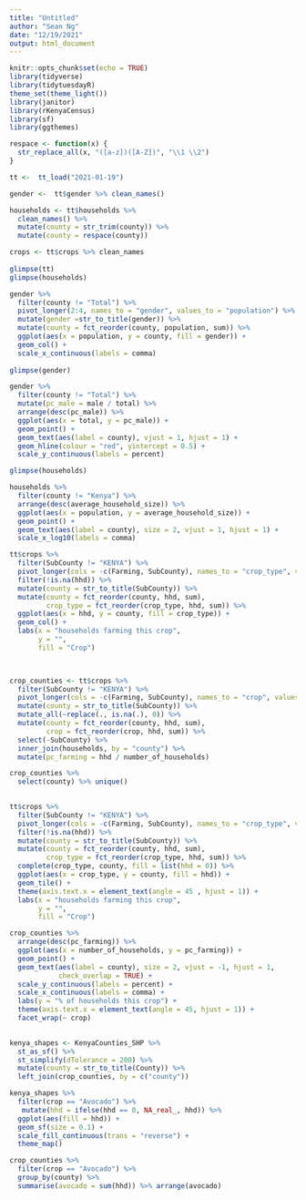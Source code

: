 ```yaml
---
title: "Untitled"
author: "Sean Ng"
date: "12/19/2021"
output: html_document
---
```


```r
knitr::opts_chunk$set(echo = TRUE)
library(tidyverse)
library(tidytuesdayR)
theme_set(theme_light())
library(janitor)
library(rKenyaCensus)
library(sf)
library(ggthemes)

respace <- function(x) {
  str_replace_all(x, "([a-z])([A-Z])", "\\1 \\2")
}

```

```r
tt <-  tt_load("2021-01-19")

gender <-  tt$gender %>% clean_names()

households <- tt$households %>% 
  clean_names() %>% 
  mutate(county = str_trim(county)) %>% 
  mutate(county = respace(county))

crops <- tt$crops %>% clean_names
  
glimpse(tt)
glimpse(households)


```

```r
gender %>% 
  filter(county != "Total") %>% 
  pivot_longer(2:4, names_to = "gender", values_to = "population") %>% 
  mutate(gender =str_to_title(gender)) %>% 
  mutate(county = fct_reorder(county, population, sum)) %>% 
  ggplot(aes(x = population, y = county, fill = gender)) +
  geom_col() +
  scale_x_continuous(labels = comma)
  
glimpse(gender)

gender %>% 
  filter(county != "Total") %>% 
  mutate(pc_male = male / total) %>% 
  arrange(desc(pc_male)) %>% 
  ggplot(aes(x = total, y = pc_male)) +
  geom_point() +
  geom_text(aes(label = county), vjust = 1, hjust = 1) +
  geom_hline(colour = "red", yintercept = 0.5) +
  scale_y_continuous(labels = percent)
```

```r
glimpse(households)

households %>% 
  filter(county != "Kenya") %>% 
  arrange(desc(average_household_size)) %>% 
  ggplot(aes(x = population, y = average_household_size)) +
  geom_point() +
  geom_text(aes(label = county), size = 2, vjust = 1, hjust = 1) +
  scale_x_log10(labels = comma)
```

```r
tt$crops %>% 
  filter(SubCounty != "KENYA") %>% 
  pivot_longer(cols = -c(Farming, SubCounty), names_to = "crop_type", values_to = "hhd") %>% 
  filter(!is.na(hhd)) %>% 
  mutate(county = str_to_title(SubCounty)) %>% 
  mutate(county = fct_reorder(county, hhd, sum), 
         crop_type = fct_reorder(crop_type, hhd, sum)) %>% 
  ggplot(aes(x = hhd, y = county, fill = crop_type)) +
  geom_col() +
  labs(x = "households farming this crop",
       y = "",
       fill = "Crop")

 
```

```r

crop_counties <- tt$crops %>% 
  filter(SubCounty != "KENYA") %>% 
  pivot_longer(cols = -c(Farming, SubCounty), names_to = "crop", values_to = "hhd") %>% 
  mutate(county = str_to_title(SubCounty)) %>% 
  mutate_all(~replace(., is.na(.), 0)) %>% 
  mutate(county = fct_reorder(county, hhd, sum), 
         crop = fct_reorder(crop, hhd, sum)) %>% 
  select(-SubCounty) %>% 
  inner_join(households, by = "county") %>% 
  mutate(pc_farming = hhd / number_of_households)

crop_counties %>% 
  select(county) %>% unique()
  

tt$crops %>% 
  filter(SubCounty != "KENYA") %>% 
  pivot_longer(cols = -c(Farming, SubCounty), names_to = "crop_type", values_to = "hhd") %>% 
  filter(!is.na(hhd)) %>% 
  mutate(county = str_to_title(SubCounty)) %>% 
  mutate(county = fct_reorder(county, hhd, sum), 
         crop_type = fct_reorder(crop_type, hhd, sum)) %>% 
  complete(crop_type, county, fill = list(hhd = 0)) %>% 
  ggplot(aes(x = crop_type, y = county, fill = hhd)) +
  geom_tile() +
  theme(axis.text.x = element_text(angle = 45 , hjust = 1)) +
  labs(x = "households farming this crop",
       y = "",
       fill = "Crop")
```

```r
crop_counties %>% 
  arrange(desc(pc_farming)) %>% 
  ggplot(aes(x = number_of_households, y = pc_farming)) +
  geom_point() +
  geom_text(aes(label = county), size = 2, vjust = -1, hjust = 1,
            check_overlap = TRUE) +
  scale_y_continuous(labels = percent) +
  scale_x_continuous(labels = comma) +
  labs(y = "% of households this crop") +
  theme(axis.text.x = element_text(angle = 45, hjust = 1)) +
  facet_wrap(~ crop)
  

```

```r
kenya_shapes <- KenyaCounties_SHP %>% 
  st_as_sf() %>% 
  st_simplify(dTolerance = 200) %>% 
  mutate(county = str_to_title(County)) %>% 
  left_join(crop_counties, by = c("county"))

```

```r
kenya_shapes %>% 
  filter(crop == "Avocado") %>% 
   mutate(hhd = ifelse(hhd == 0, NA_real_, hhd)) %>% 
  ggplot(aes(fill = hhd)) +
  geom_sf(size = 0.1) +
  scale_fill_continuous(trans = "reverse") +
  theme_map()

crop_counties %>% 
  filter(crop == "Avocado") %>% 
  group_by(county) %>% 
  summarise(avocado = sum(hhd)) %>% arrange(avocado)
  
```

```r

```

